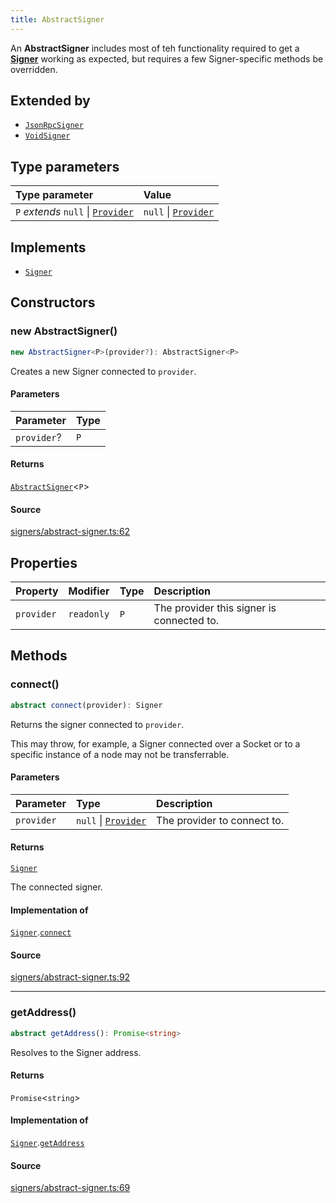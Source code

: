 ```yaml
---
title: AbstractSigner
---
```


An **AbstractSigner** includes most of teh functionality required to get a [**Signer**](/content/interfaces/Signer) working as
expected, but requires a few Signer-specific methods be overridden.

## Extended by

- [`JsonRpcSigner`](/content/classes/JsonRpcSigner)
- [`VoidSigner`](/content/classes/VoidSigner)

## Type parameters

| Type parameter | Value |
| :------ | :------ |
| `P` *extends* `null` \| [`Provider`](/content/interfaces/Provider) | `null` \| [`Provider`](/content/interfaces/Provider) |

## Implements

- [`Signer`](/content/interfaces/Signer)

## Constructors

### new AbstractSigner()

```ts
new AbstractSigner<P>(provider?): AbstractSigner<P>
```

Creates a new Signer connected to `provider`.

#### Parameters

| Parameter | Type |
| :------ | :------ |
| `provider`? | `P` |

#### Returns

[`AbstractSigner`](/content/classes/AbstractSigner)\<`P`\>

#### Source

[signers/abstract-signer.ts:62](https://github.com/dominant-strategies/quais.js/blob/40f3917383e9421179ebdbc4076b907a7d088144/src/signers/abstract-signer.ts#L62)

## Properties

| Property | Modifier | Type | Description |
| :------ | :------ | :------ | :------ |
| `provider` | `readonly` | `P` | The provider this signer is connected to. |

## Methods

### connect()

```ts
abstract connect(provider): Signer
```

Returns the signer connected to `provider`.

This may throw, for example, a Signer connected over a Socket or to a specific instance of a node may not be
transferrable.

#### Parameters

| Parameter | Type | Description |
| :------ | :------ | :------ |
| `provider` | `null` \| [`Provider`](/content/interfaces/Provider) | The provider to connect to. |

#### Returns

[`Signer`](/content/interfaces/Signer)

The connected signer.

#### Implementation of

[`Signer`](/content/interfaces/Signer).[`connect`](/content/interfaces/Signer#connect)

#### Source

[signers/abstract-signer.ts:92](https://github.com/dominant-strategies/quais.js/blob/40f3917383e9421179ebdbc4076b907a7d088144/src/signers/abstract-signer.ts#L92)

***

### getAddress()

```ts
abstract getAddress(): Promise<string>
```

Resolves to the Signer address.

#### Returns

`Promise`\<`string`\>

#### Implementation of

[`Signer`](/content/interfaces/Signer).[`getAddress`](/content/interfaces/Signer#getaddress)

#### Source

[signers/abstract-signer.ts:69](https://github.com/dominant-strategies/quais.js/blob/40f3917383e9421179ebdbc4076b907a7d088144/src/signers/abstract-signer.ts#L69)
